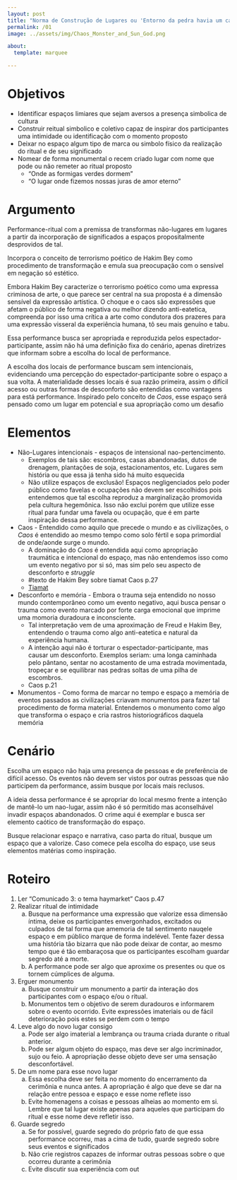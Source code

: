 ```yaml
---
layout: post
title: "Norma de Construção de Lugares ou 'Entorno da pedra havia um caminho'"
permalink: /01
image: ../assets/img/Chaos_Monster_and_Sun_God.png

about:
  template: marquee

---
```

# Objetivos

- Identificar espaços limiares que sejam aversos a presença simbolica de cultura
- Construir reitual simbolico e coletivo capaz de inspirar dos participantes uma intimidade ou identificação com o momento proposto
- Deixar no espaço algum tipo de marca ou simbolo físico da realização do ritual e de seu significado
- Nomear de forma monumental o recem criado lugar com nome que pode ou não remeter ao ritual proposto
    - “Onde as formigas verdes dormem”
    - “O lugar onde fizemos nossas juras de amor eterno”
    
# Argumento
    

Performance-ritual com a premissa de transformas não-lugares em lugares a partir da incorporação de significados a espaços propositalmente desprovidos de tal.

Incorpora o conceito de terrorismo poético de Hakim Bey como procedimento de transformação e emula sua preocupação com o sensível em negação só estético.

Embora Hakim Bey caracterize o terrorismo poético como uma expressa criminosa de arte, o que parece ser central na sua proposta é a dimensão sensível da expressão artística. O choque e o caos são expressões que afetam o público de forma negativa ou melhor dizendo anti-eatetica, compreenda por isso uma crítica a arte como condutora dos prazeres para uma expressão visseral da experiência humana, tô seu mais genuíno e tabu.

Essa performance busca ser apropriada e reproduzida pelos espectador-participante, assim não há uma definição fixa do cenário, apenas diretrizes que informam sobre a escolha do local de performance.

A escolha dos locais de performance buscam sem intencionais, evidenciando uma percepção do espectador-participante sobre o espaço a sua volta. A materialidade desses locais é sua razão primeira, assim o difícil acesso ou outras formas de desconforto são entendidas como vantagens para está performance. Inspirado pelo conceito de *Caos*, esse espaço será pensado como um lugar em potencial e sua apropriação como um desafio 

# Elementos

- Não-Lugares intencionais - espaços de intensional nao-pertencimento.
    - Exemplos de tais são: escombros, casas abandonadas, dutos de drenagem, plantações de soja, estacionamentos, etc. Lugares sem história ou que essa já tenha sido há muito esquecida
    - Não utilize espaços de exclusão! Espaços negligenciados pelo poder público como favelas e ocupações não devem ser escolhidos pois entendemos que tal escolha reproduz a marginalização promovida pela cultura hegemônica. Isso não exclui porém que utilize esse ritual para fundar uma favela ou ocupação, que é em parte inspiração dessa performance.
- Caos - Entendido como aquilo que precede o mundo e as civilizações, o *Caos* é entendido ao mesmo tempo como solo fértil e sopa primordial de onde/aonde surge o mundo.
    - A dominação do *Caos* é entendida aqui como apropriação traumática e intencional do espaço, mas não entendemos isso como um evento negativo por si só, mas sim pelo seu aspecto de desconforto e *struggle*
    - #texto de Hakim Bey sobre tiamat Caos p.27
    - [Tiamat](https://youtu.be/rydJix8oWCc)
- Desconforto e memória - Embora o trauma seja entendido no nosso mundo contemporâneo como um evento negativo, aqui busca pensar o trauma como evento marcado por forte carga emocional que imprime uma momoria duradoura e inconsciente.
    - Tal interpretação vem de uma aproximação de Freud e Hakim Bey, entendendo o trauma como algo anti-eatetica e natural da experiência humana.
    - A intenção aqui não é torturar o espectador-participante, mas causar um desconforto. Exemplos seriam: uma longa caminhada pelo pântano, sentar no acostamento de uma estrada movimentada, tropeçar e se equilibrar nas pedras soltas de uma pilha de escombros.
    - Caos p.21
- Monumentos - Como forma de marcar no tempo e espaço a memória de eventos passados as civilizações criavam monumentos para fazer tal procedimento de forma material. Entendemos o monumento como algo que transforma o espaço e cria rastros historiográficos daquela memória
    
# Cenário

Escolha um espaço não haja uma presença de pessoas e de preferência de difícil acesso. Os eventos não devem ser vistos por outras pessoas que não participem da performance, assim busque por locais mais reclusos.

A ideia dessa performance é se apropriar do local mesmo frente a intenção de mantê-lo um nao-lugar, assim não é só permitido mas aconselhável invadir espaços abandonados. O crime aqui é exemplar e busca ser elemento caótico de transformação do espaço.

Busque relacionar espaço e narrativa, caso parta do ritual, busque um espaço que a valorize. Caso comece pela escolha do espaço, use seus elementos matérias como inspiração.

# Roteiro

1. Ler “Comunicado 3: o tema haymarket” Caos p.47
2. Realizar ritual de intimidade
    a. Busque na performance uma expressão que valorize essa dimensão íntima, deixe os participantes envergonhados, excitados ou culpados de tal forma que amemoria de tal sentimento nauqele espaço e em público marque de forma indelével. Tente fazer dessa uma história tão bizarra que não pode deixar de contar, ao mesmo tempo que é tão embaraçosa que os participantes escolham guardar segredo até a morte.
    b. A performance pode ser algo que aproxime os presentes ou que os tornem cúmplices de alguma.
3. Erguer monumento
    a. Busque construir um monumento a partir da interação dos participantes com o espaço e/ou o ritual.
    b. Monumentos tem o objetivo de serem duradouros e informarem sobre o evento ocorrido. Evite expressões imateriais ou de fácil deterioração pois estes se perdem com o tempo
4. Leve algo do novo lugar consigo
    a. Pode ser algo imaterial a lembrança ou trauma criada durante o ritual anterior.
    b. Pode ser algum objeto do espaço, mas deve ser algo incriminador, sujo ou feio. A apropriação desse objeto deve ser uma sensação desconfortável.
5. De um nome para esse novo lugar
    a. Essa escolha deve ser feita no momento do encerramento da cerimônia e nunca antes. A apropriação é algo que deve se dar na relação entre pessoa e espaço e esse nome reflete isso
    b. Evite homenagens a coisas e pessoas alheias ao momento em si. Lembre que tal lugar existe apenas para aqueles que participam do ritual e esse nome deve refletir isso.
6. Guarde segredo 
    a. Se for possível, guarde segredo do próprio fato de que essa performance ocorreu, mas a cima de tudo, guarde segredo sobre seus eventos e significados
    b. Não crie registros capazes de informar outras pessoas sobre o que ocorreu durante a cerimônia
    c. Evite discutir sua experiência com out